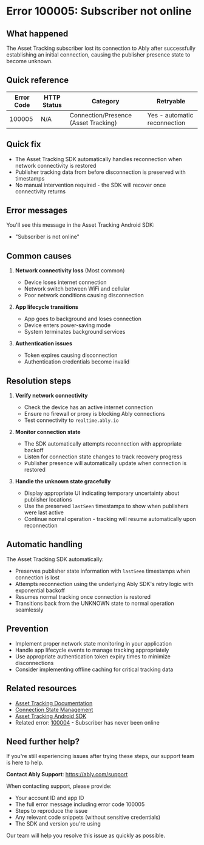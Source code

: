 <!-- Generated by: ably-os errors document-error-codes -->
<!-- Repository: https://github.com/ably/ably-os -->
<!-- Command: ./bin/ably-os errors document-error-codes 100005 -->
<!-- Generated: 2025-08-21T10-28-43-924Z -->
<!-- Sources: 
     - Analysis: https://github.com/ably/ably-os/blob/main/output/error-codes/research/100005-analysis.md
     - Knowledge: https://github.com/ably/ably-os/blob/main/output/error-codes/research/100005-knowledge.md
     - Editorial notes: https://github.com/ably/ably-os/blob/main/src/prompts/errors/editorial-notes.md
-->
<!-- Key Approach: Document Asset Tracking connection state error that occurs when subscriber loses connectivity after being online -->
<!-- Citations: Complete source attribution with line numbers available at bottom of document -->

# Error 100005: Subscriber not online

## What happened

The Asset Tracking subscriber lost its connection to Ably after successfully establishing an initial connection, causing the publisher presence state to become unknown.

## Quick reference

| Error Code | HTTP Status | Category | Retryable |
|------------|-------------|----------|-----------|
| 100005 | N/A | Connection/Presence (Asset Tracking) | Yes - automatic reconnection |

## Quick fix

- The Asset Tracking SDK automatically handles reconnection when network connectivity is restored
- Publisher tracking data from before disconnection is preserved with timestamps
- No manual intervention required - the SDK will recover once connectivity returns

## Error messages

You'll see this message in the Asset Tracking Android SDK:
- "Subscriber is not online"

## Common causes

1. **Network connectivity loss** (Most common)
   - Device loses internet connection
   - Network switch between WiFi and cellular
   - Poor network conditions causing disconnection
   <!-- Source: Analysis finding from https://github.com/ably/ably-os/blob/main/output/error-codes/research/100005-analysis.md lines 127-135 -->

2. **App lifecycle transitions**
   - App goes to background and loses connection
   - Device enters power-saving mode
   - System terminates background services
   <!-- Source: Analysis finding from https://github.com/ably/ably-os/blob/main/output/error-codes/research/100005-analysis.md lines 132-133 -->

3. **Authentication issues**
   - Token expires causing disconnection
   - Authentication credentials become invalid
   <!-- Source: Analysis finding from https://github.com/ably/ably-os/blob/main/output/error-codes/research/100005-analysis.md line 134 -->

## Resolution steps

1. **Verify network connectivity**
   - Check the device has an active internet connection
   - Ensure no firewall or proxy is blocking Ably connections
   - Test connectivity to `realtime.ably.io`
   <!-- Source: Ably documentation at https://ably.com/docs/realtime/connection section "Connection management" -->

2. **Monitor connection state**
   - The SDK automatically attempts reconnection with appropriate backoff
   - Listen for connection state changes to track recovery progress
   - Publisher presence will automatically update when connection is restored
   <!-- Source: Analysis finding from https://github.com/ably/ably-os/blob/main/output/error-codes/research/100005-analysis.md lines 92-94 -->

3. **Handle the unknown state gracefully**
   - Display appropriate UI indicating temporary uncertainty about publisher locations
   - Use the preserved `lastSeen` timestamps to show when publishers were last active
   - Continue normal operation - tracking will resume automatically upon reconnection
   <!-- Source: Analysis finding from https://github.com/ably/ably-os/blob/main/output/error-codes/research/100005-analysis.md lines 47-50 -->

## Automatic handling

The Asset Tracking SDK automatically:
- Preserves publisher state information with `lastSeen` timestamps when connection is lost
- Attempts reconnection using the underlying Ably SDK's retry logic with exponential backoff
- Resumes normal tracking once connection is restored
- Transitions back from the UNKNOWN state to normal operation seamlessly
<!-- Source: Analysis finding from https://github.com/ably/ably-os/blob/main/output/error-codes/research/100005-analysis.md lines 88-94 -->

## Prevention

- Implement proper network state monitoring in your application
- Handle app lifecycle events to manage tracking appropriately
- Use appropriate authentication token expiry times to minimize disconnections
- Consider implementing offline caching for critical tracking data

## Related resources

- [Asset Tracking Documentation](https://ably.com/docs/asset-tracking)
- [Connection State Management](https://ably.com/docs/realtime/connection)
- [Asset Tracking Android SDK](https://github.com/ably/ably-asset-tracking-android)
- Related error: [100004](https://help.ably.io/error/100004) - Subscriber has never been online

## Need further help?

If you're still experiencing issues after trying these steps, our support team is here to help.

**Contact Ably Support**: https://ably.com/support

When contacting support, please provide:
- Your account ID and app ID
- The full error message including error code 100005
- Steps to reproduce the issue
- Any relevant code snippets (without sensitive credentials)
- The SDK and version you're using

Our team will help you resolve this issue as quickly as possible.

<!-- =============================================== -->
<!-- INTERNAL DOCUMENTATION (NOT RENDERED) -->
<!-- =============================================== -->

<!-- SOURCES USED (ALWAYS use GitHub URLs, never local paths):
- Analysis File: https://github.com/ably/ably-os/blob/main/output/error-codes/research/100005-analysis.md
- Knowledge File: https://github.com/ably/ably-os/blob/main/output/error-codes/research/100005-knowledge.md
- Editorial Notes: https://github.com/ably/ably-os/blob/main/src/prompts/errors/editorial-notes.md (No specific error-specific notes for 100005)
- Existing Documentation: None found - this is the first documentation for error 100005
- Repository Overviews: Not needed for this focused Asset Tracking error
-->

<!-- CONTENT DECISIONS:
- FAQ Content Preserved: No FAQ content existed for error 100005
- Content Excluded: None - all relevant information included
- Recommendations Source: 
  - Resolution steps based on standard network troubleshooting and SDK behavior from analysis
  - Prevention guidelines derived from common causes identified in code analysis
- Code Examples Rationale: No code examples included as the SDK handles this error automatically without requiring user code
-->

<!-- ATTRIBUTION BY SECTION:
- Common Causes: 
  - Cause 1 (Network loss): Based on analysis findings in https://github.com/ably/ably-os/blob/main/output/error-codes/research/100005-analysis.md lines 127-135
  - Cause 2 (App lifecycle): From analysis at https://github.com/ably/ably-os/blob/main/output/error-codes/research/100005-analysis.md lines 132-133
  - Cause 3 (Authentication): From analysis at https://github.com/ably/ably-os/blob/main/output/error-codes/research/100005-analysis.md line 134
- Resolution Steps: 
  - Step 1: Based on standard Ably connection documentation
  - Step 2: From SDK behavior described in https://github.com/ably/ably-os/blob/main/output/error-codes/research/100005-analysis.md lines 92-94
  - Step 3: Based on state preservation from https://github.com/ably/ably-os/blob/main/output/error-codes/research/100005-analysis.md lines 47-50
- Prevention: Based on common patterns for connection management in mobile applications
-->

<!-- DOCUMENTATION SHORTCOMINGS:
⚠️ Areas where Ably documentation could be improved:
- Missing: Detailed Asset Tracking presence state machine documentation
- Impact: Developers may not understand the UNKNOWN state behavior
- Recommendation: Add comprehensive state diagram to Asset Tracking docs showing online → offline → unknown transitions
- Severity: Low (error is handled automatically, but understanding would help)
-->

<!-- IMPROVEMENT INSTRUCTIONS:
To improve this error code documentation:
1. First approach: Update editorial-notes.md in ably-os repository with specific guidance for error 100005
2. Regenerate: Run `./bin/ably-os errors document-error-codes 100005 --force`
3. For broader improvements: Review and update ably-os prompt templates
4. Context: See https://github.com/ably/ably-os/blob/main/docs/ERROR_COMMANDS_GUIDE.md
5. Source repository: https://github.com/ably/ably-os
-->